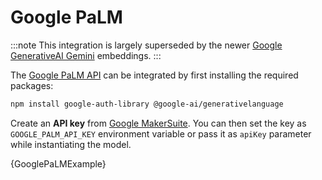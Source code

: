 
# Google PaLM

:::note
This integration is largely superseded by the newer [Google GenerativeAI Gemini](/docs/integrations/chat/google_generativeai) embeddings.
:::

The [Google PaLM API](https://developers.generativeai.google/products/palm) can be integrated by first
installing the required packages:

```bash npm2yarn
npm install google-auth-library @google-ai/generativelanguage
```

Create an **API key** from [Google MakerSuite](https://makersuite.google.com/app/apikey). You can then set
the key as `GOOGLE_PALM_API_KEY` environment variable or pass it as `apiKey` parameter while instantiating
the model.


<CodeBlock language="typescript">{GooglePaLMExample}</CodeBlock>
